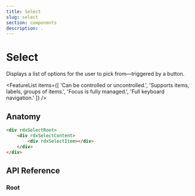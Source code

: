 ```yaml
---
title: Select
slug: select
section: components
description: .
---
```


# Select

<Description>Displays a list of options for the user to pick from—triggered by a button.</Description>

<ComponentPreview name="select" file="select-demo" />

<FeatureList items={[
    'Can be controlled or uncontrolled.',
    'Supports items, labels, groups of items.',
    'Focus is fully managed.',
    'Full keyboard navigation.'
]} />

## Anatomy

```html
<div rdxSelectRoot>
    <div rdxSelectContent>
        <div rdxSelectItem></div>
    </div>
</div>
```

## API Reference

### Root
